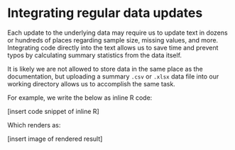 # Integrating regular data updates

Each update to the underlying data may require us to update text in dozens or hundreds of places regarding sample size, missing values, and more. Integrating code directly into the text allows us to save time and prevent typos by calculating summary statistics from the data itself. 

It is likely we are not allowed to store data in the same place as the documentation, but uploading a summary `.csv` or `.xlsx` data file into our working directory allows us to accomplish the same task.

For example, we write the below as inline R code:

[insert code snippet of inline R]

Which renders as:

[insert image of rendered result]